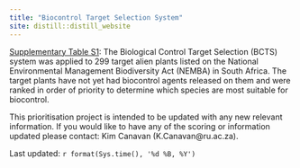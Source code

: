 ---
title: "Biocontrol Target Selection System"
site: distill::distill_website
---

<a id="raw-url" href="https://github.com/guysutton/BTSS_website/blob/2b2f97092c92949df4e34f544a68716b974bffee/_data/paper_three_supp_table.xlsx?raw=true">Supplementary Table S1</a>: The Biological Control Target Selection (BCTS) system was applied to 299 target alien plants listed on the National Environmental Management Biodiversity Act (NEMBA) in South Africa. The target plants have not yet had biocontrol agents released on
them and were ranked in order of priority to determine which species are most suitable for
biocontrol.

This prioritisation project is intended to be updated with any new relevant information. If
you would like to have any of the scoring or information updated please contact: Kim Canavan (K.Canavan@ru.ac.za).  

Last updated: `r format(Sys.time(), '%d %B, %Y')`


